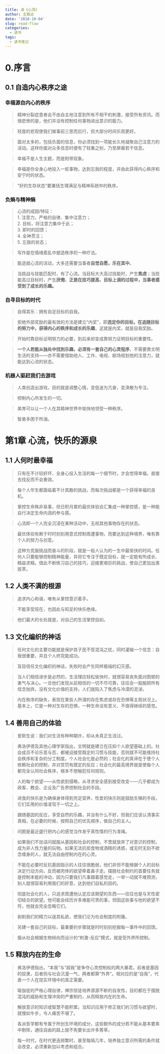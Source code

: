 ```yaml
---
title: 读《心流》
author: 王致远
date: '2018-10-04'
slug: read-flow
categories:
  - 读书
tags:
  - 读书笔记
---
```


# 0.序言

## 0.1 自造内心秩序之途

### 幸福源自内心的秩序

> 精神分裂症患者会不由自主地注意到所有不相干的刺激，接受所有资讯。而很悲惨的是，他们并没有控制任何事物进出意识的能力。

> 轻度的悲观使我们做事前三思而后行，但大部分时间乐观更好。

> 面对太多的，包括负面的信息，你必须找到一项能长久地凝聚自己注意力的活动。这样你面对众多信息时便有了轻重之别，乃至屏蔽若干信息。

> 幸福不是人生主题，而是附带现象。

> 幸福是你全身心地投入一桩事物，达到忘我的程度，并由此获得内心秩序和安宁时的状态。

> "好的生存状态"要兼括生理满足与精神系统中的秩序。

### 负熵与精神熵

> 心流的成因/特征：  
1. 注意力，严格的自律、集中注意力；  
2. 目标，将注意力集中于此；  
3. 即时的回馈；  
4. 全神贯注；  
5. 忘我的状态；  

> 写作是在情绪紊乱中塑造秩序的一种疗法。

> 能造就心流的活动，大多还需要当事者**自觉自愿，乐在其中**。

> 当挑战与技能匹配时，有了心流。当目标大大高过技能时，产生**焦虑**；当技能高过目标时，产生**厌倦**。**正是在技巧提高、目标上调的过程中，当事者感受到了成长的乐趣。**

### 自寻目标的时代

> 自得其乐：拥有自足目标的自我。

> 拒绝外部奖励的最有效的方法是建立“内奖”，即**选定你的目标，在追随目标的努力中，获得内心的秩序和成长的乐趣**，这就是内奖，就是自我奖励。

> 开始时靠目标证明努力的必要，到后来却变成靠努力证明目标的重要性。

> **一个人若能从独处中找到乐趣，必须有一套自己的心灵程序**，不需要靠文明生活的支持——亦不需要借助他人、工作、电视、剧场规划他的注意力，就能达到心流的状态。

### 机器人驱赶我们去游戏

> 人类创造出游戏，目的就是调整心情，变低迷为亢奋，变涣散为专注。

> 控制内心所发生的一切。

> 美育可以让一个人在其精神世界中愉快地领受一种秩序。

> 智勇多困于所溺。

# 第1章 心流，快乐的源泉

## 1.1 人何时最幸福

> 只有在不计较好坏、全身心投入生活的每一个细节时，才会觉得幸福，直接去找反而不会奏效。

> 每个人毕生都面临着不计其数的挑战，而每次挑战都是一个获得幸福的良机。

> 掌控生命殊非易事，但日积月累的最优体验会汇集成一种掌控感，是一种能自行决定生命内涵的参与感。

> 心流即一个人完全沉浸在某种活动中，无视其他事物存在的状态。

> 最优体验有赖于时时刻刻用意式控制周遭事物，而要达到这种境界，唯有靠个人的努力与创意。

> 这种为克服挑战而奋斗的阶段，就是一般人认为的一生中最愉快的时间。任何人只要能够控制精神能量，并将它专注于既定目标，就一定能有所成长、精益求精。借此不断练习自己的技巧，迎接更艰巨的挑战，使自己更加出类拔萃。

## 1.2 人类不满的根源

> 追求内心和谐，唯有从掌控意识着手。

> 不能享受现在，也因此与知足的快乐绝缘。

> 他们最大的长处就是，对自己的生活掌控自如。

## 1.3 文化编织的神话

> 任何文化的主要功能就是保护其子民不受混沌之扰，同时灌输一个信念：自我很重要，并且个人终究能成功。

> 盲目信任文化编织的神话，失败时会产生同样极端的幻灭感。

> 当人们相信进步是必然的，生活理应轻松愉快时，就很容易丧失面对困顿的勇气与决心。一旦他们发现从前相信的一切不尽可靠，往往会一股脑把所有信念抛弃。没有文化价值的支持，人们就陷入了焦虑与冷漠的泥淖。

> 内在秩序的缺失，表现在某些人所谓的存在焦虑或存在恐惧等主观状况上。基本上，它是一种对生存的恐惧，一种生命没有意义、不值得继续的感觉。

## 1.4 善用自己的体验

> 爱默生说：我们对生活有种种期许，却从未真正生活过。

> 弗洛伊德及其他心理学家指出，文明就是建立在压抑个人欲望基础上的。社会成员不论乐意与否，都被迫接受既定的习惯与技能，否则就不可能维持社会秩序和复杂的分工制度。个人社会化是必然的；社会化的真谛在于使个人依赖社会的控制，并对赏罚有既定的反应；社会化的最高境界就是使每个人都完全认同社会秩序，根本不想触犯任何规则。

> 人的每个欲望——从性欲到侵略，从寻求安全感到接受改变——几乎都成为政客、教会、企业及广告界控制社会的手段。

> 进食的快乐是为确保身体得到充足营养，性爱的快乐则是鼓励生殖的手段，它们实用的价值凌驾于一切之上。

> 跟随基因的反应，享受自然的乐趣，并没有什么不好，但我们应该认清事实真相，在必要的时候，按照自己的优先顺序，做自己的主人。

> 问题是最近盛行把内心的感觉当作发乎真性情的行为准绳。

> 如果我们不加诘问就服从基因和社会的控制，不啻就放弃了对意识的控制，成为非人性力量的玩物。如果无法抗拒食物或酒精的诱惑，或无时无刻不欲念缠身的人，就无法自由控制内在的心灵。

> 不能在必要时反抗基因指示的人往往很脆弱，他们非但不能根据个人的目标决定行动方向，反而被肉体的欲望牵着鼻子走。摆脱社会制约的首要任务就是控制本能的冲动，因为只要我们凡事跟着感觉走，一举一动就不难预测，别人就很容易利用我们的好意，达到他们自私的目的。

> 彻底社会化的人，只追求周遭他认定应该期望的东西——往往也是与天性密切结合的欲望。他可能会经历许多难能可贵的事，但因这些事与他的欲望不符，他就会完全忽略它们。

> 剥削我们的精力以逞其私欲，使我们沦为社会制度的附庸。

> 另建一套自己的目标，最重要的步骤就是时时刻刻挖掘每一事件中的回馈。

> 服从社会根据生物倾向而设计的“刺激-反应”模式，就是受外界所控制。

## 1.5 释放内在的生命

> 弗洛伊德指出，“本我”与“超我”是争夺心灵控制权的两大暴君，前者是基因的奴隶，后者则与社会沆瀣一气，两者都算“外界”。相对应的是“自我”，代表一个人在现实环境中的真正需要。

> 瑜伽徒的严格心理自律，禅宗信徒培养源源不断的自发性，目的都在于摆脱混沌的威胁和生理冲突的严重制约，从而释放内在的生命。

> 解放意识的知识或智慧不能积累。当知识应用于修正我们的习惯与欲望时，就慢如牛步，令人痛苦不堪了。

> 各派哲学都有专属于所创生环境的成分，这些额外的成分若不能从基本要素中剔除，通往自由的路上就不免要长出许多莠草。

> 每一时代，在时代更迭频繁时，甚至每隔几年，培养独立意识所需的条件就会改变，必须重新加以考虑和组合。